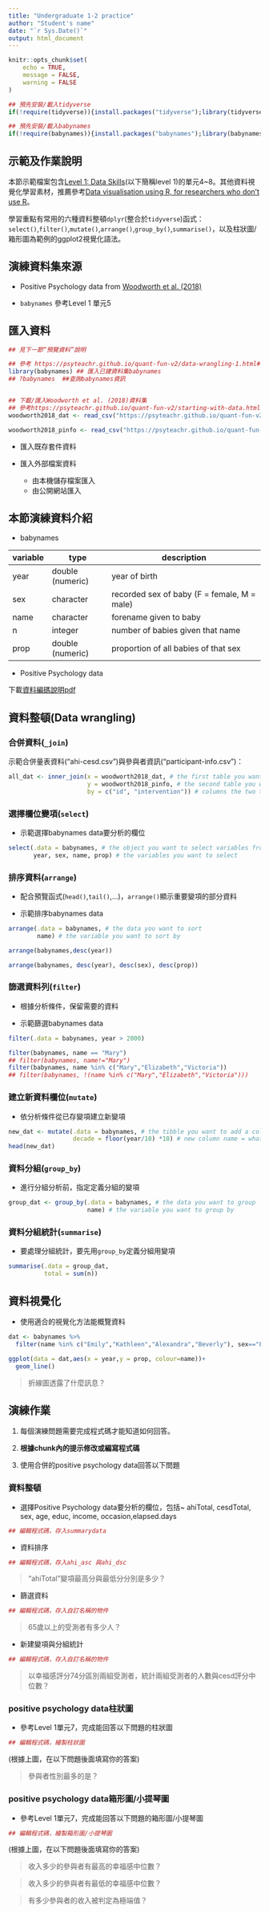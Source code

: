 ```yaml
---
title: "Undergraduate 1-2 practice"
author: "Student's name"
date: "`r Sys.Date()`"
output: html_document
---
```


```r
knitr::opts_chunk$set(
	echo = TRUE,
	message = FALSE,
	warning = FALSE
)

## 預先安裝/載入tidyverse
if(!require(tidyverse)){install.packages("tidyverse");library(tidyverse)}else{library(tidyverse)}

## 預先安裝/載入babynames
if(!require(babynames)){install.packages("babynames");library(babynames)}else{library(babynames)}
```


## 示範及作業說明

本節示範檔案包含[Level 1: Data Skills](https://psyteachr.github.io/data-skills/)(以下簡稱level 1)的單元4~8。其他資料視覺化學習素材，推薦參考[Data visualisation using R, for researchers who don’t use R](https://psyteachr.github.io/introdataviz/)。

學習重點有常用的六種資料整頓`dplyr`(整合於`tidyverse`)函式：`select()`,`filter()`,`mutate()`,`arrange()`,`group_by()`,`summarise()`，以及柱狀圖/箱形圖為範例的ggplot2視覺化語法。


## 演練資料集來源

- Positive Psychology data from [Woodworth et al. (2018)](https://openpsychologydata.metajnl.com/articles/10.5334/jopd.35/)

- `babynames` 參考Level 1 單元5


## 匯入資料

```r
## 見下一節“預覽資料”說明

## 參考 https://psyteachr.github.io/quant-fun-v2/data-wrangling-1.html#dw1-a1
library(babynames) ## 匯入已建資料集babynames
## ?babynames  ##查詢babynames資訊


## 下載/匯入Woodworth et al. (2018)資料集
## 參考https://psyteachr.github.io/quant-fun-v2/starting-with-data.html#ld-a1
woodworth2018_dat <- read_csv("https://psyteachr.github.io/quant-fun-v2/ahi-cesd.csv")

woodworth2018_pinfo <- read_csv("https://psyteachr.github.io/quant-fun-v2/participant-info.csv")
```

- 匯入既存套件資料


- 匯入外部檔案資料

  - 由本機儲存檔案匯入
  - 由公開網站匯入


##  本節演練資料介紹

- babynames

variable|type             |description
--------|-----------------|--------------------------------------------
  year  |double (numeric) |year of birth
  sex 	|character 	      |recorded sex of baby (F = female, M = male)
  name 	|character 	      |forename given to baby
  n 	  |integer 	        |number of babies given that name
  prop 	|double (numeric) |	proportion of all babies of that sex

- Positive Psychology data

下載[資料編碼說明pdf](https://figshare.com/articles/dataset/A_randomized_placebo-controlled_trial_of_positive_psychology_interventions_in_Australia/1577563/1?file=10386963)  


## 資料整頓(Data wrangling)


### 合併資料(`_join`)

示範合併量表資料("ahi-cesd.csv")與參與者資訊("participant-info.csv")：

```r
all_dat <- inner_join(x = woodworth2018_dat, # the first table you want to join
                      y = woodworth2018_pinfo, # the second table you want to join
                      by = c("id", "intervention")) # columns the two tables have in common
```


### 選擇欄位變項(`select`)

- 示範選擇babynames data要分析的欄位

```r
select(.data = babynames, # the object you want to select variables from
       year, sex, name, prop) # the variables you want to select
```


### 排序資料(`arrange`)

- 配合預覽函式(`head()`,`tail()`,...)，`arrange()`顯示重要變項的部分資料

- 示範排序babynames data

```r
arrange(.data = babynames, # the data you want to sort
        name) # the variable you want to sort by

arrange(babynames,desc(year)) 

arrange(babynames, desc(year), desc(sex), desc(prop)) 
```


### 篩選資料列(`filter`)

- 根據分析條件，保留需要的資料

- 示範篩選babynames data

```r
filter(.data = babynames, year > 2000)

filter(babynames, name == "Mary")
## filter(babynames, name!="Mary") 
filter(babynames, name %in% c("Mary","Elizabeth","Victoria"))
## filter(babynames, !(name %in% c("Mary","Elizabeth","Victoria")))
```

### 建立新資料欄位(`mutate`)

- 依分析條件從已存變項建立新變項

```r
new_dat <- mutate(.data = babynames, # the tibble you want to add a column to
                  decade = floor(year/10) *10) # new column name = what you want it to contain
head(new_dat)
```

### 資料分組(`group_by`)

- 進行分組分析前，指定定義分組的變項

```r
group_dat <- group_by(.data = babynames, # the data you want to group
                      name) # the variable you want to group by
```


### 資料分組統計(`summarise`)

- 要處理分組統計，要先用`group_by`定義分組用變項

```r
summarise(.data = group_dat, 
          total = sum(n)) 
```

## 資料視覺化

- 使用適合的視覺化方法能概覽資料

```r
dat <- babynames %>% 
  filter(name %in% c("Emily","Kathleen","Alexandra","Beverly"), sex=="F")

ggplot(data = dat,aes(x = year,y = prop, colour=name))+
  geom_line()  
```

> 折線圖透露了什麼訊息？


## 演練作業

1. 每個演練問題需要完成程式碼才能知道如何回答。

2. **根據chunk內的提示修改或編寫程式碼**

3. 使用合併的positive psychology data回答以下問題

### 資料整頓

- 選擇Positive Psychology data要分析的欄位，包括~ ahiTotal, cesdTotal, sex, age, educ, income, occasion,elapsed.days


```r
## 編輯程式碼，存入summarydata 
```


- 資料排序

```r
## 編輯程式碼，存入ahi_asc 與ahi_dsc
```

> "ahiTotal"變項最高分與最低分分別是多少？

- 篩選資料

```r
## 編輯程式碼，存入自訂名稱的物件 
```

> 65歲以上的受測者有多少人？

- 新建變項與分組統計

```r
## 編輯程式碼，存入自訂名稱的物件 
```

> 以幸福感評分74分區別兩組受測者，統計兩組受測者的人數與cesd評分中位數？




### positive psychology data柱狀圖

- 參考Level 1單元7，完成能回答以下問題的柱狀圖

```r
## 編輯程式碼，繪製柱狀圖 
```

(根據上圖，在以下問題後面填寫你的答案)

> 參與者性別最多的是？


### positive psychology data箱形圖/小提琴圖


- 參考Level 1單元7，完成能回答以下問題的箱形圖/小提琴圖

```r
## 編輯程式碼，繪製箱形圖/小提琴圖
```

(根據上圖，在以下問題後面填寫你的答案)

> 收入多少的參與者有最高的幸福感中位數？


> 收入多少的參與者有最低的幸福感中位數？


> 有多少參與者的收入被判定為極端值？

